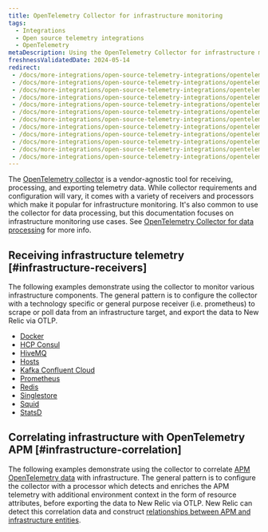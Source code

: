 ```yaml
---
title: OpenTelemetry Collector for infrastructure monitoring
tags:
  - Integrations
  - Open source telemetry integrations
  - OpenTelemetry
metaDescription: Using the OpenTelemetry Collector for infrastructure monitoring
freshnessValidatedDate: 2024-05-14
redirect:
 - /docs/more-integrations/open-source-telemetry-integrations/opentelemetry/get-started/collector-infra-monitoring/opentelemetry-collector-infra-docker
 - /docs/more-integrations/open-source-telemetry-integrations/opentelemetry/get-started/collector-infra-monitoring/opentelemetry-collector-infra-hcp-consul
 - /docs/more-integrations/open-source-telemetry-integrations/opentelemetry/get-started/collector-infra-monitoring/opentelemetry-collector-infra-hivemq
 - /docs/more-integrations/open-source-telemetry-integrations/opentelemetry/get-started/collector-infra-monitoring/opentelemetry-collector-infra-hosts
 - /docs/more-integrations/open-source-telemetry-integrations/opentelemetry/get-started/collector-infra-monitoring/opentelemetry-collector-infra-kafka-confluentcloud
 - /docs/more-integrations/open-source-telemetry-integrations/opentelemetry/get-started/collector-infra-monitoring/opentelemetry-collector-infra-kafka-confluentcloud-k8s
 - /docs/more-integrations/open-source-telemetry-integrations/opentelemetry/get-started/collector-infra-monitoring/opentelemetry-collector-infra-k8s
 - /docs/more-integrations/open-source-telemetry-integrations/opentelemetry/get-started/collector-infra-monitoring/opentelemetry-collector-infra-prometheus
 - /docs/more-integrations/open-source-telemetry-integrations/opentelemetry/get-started/collector-infra-monitoring/opentelemetry-collector-infra-redis
 - /docs/more-integrations/open-source-telemetry-integrations/opentelemetry/get-started/collector-infra-monitoring/opentelemetry-collector-infra-singlestore
 - /docs/more-integrations/open-source-telemetry-integrations/opentelemetry/get-started/collector-infra-monitoring/opentelemetry-collector-infra-squid
 - /docs/more-integrations/open-source-telemetry-integrations/opentelemetry/get-started/collector-infra-monitoring/opentelemetry-collector-infra-statsd
---
```


The [OpenTelemetry collector](https://opentelemetry.io/docs/collector/) is a vendor-agnostic tool for receiving, processing, and exporting telemetry data. While collector requirements and configuration will vary, it comes with a variety of receivers and processors which make it popular for infrastructure monitoring. It's also common to use the collector for data processing, but this documentation focuses on infrastructure monitoring use cases. See [OpenTelemetry Collector for data processing](/docs/more-integrations/open-source-telemetry-integrations/opentelemetry/get-started/collector-processing/opentelemetry-collector-processing-intro) for more info.

## Receiving infrastructure telemetry [#infrastructure-receivers]

The following examples demonstrate using the collector to monitor various infrastructure components. The general pattern is to configure the collector with a technology specific or general purpose receiver (i.e. prometheus) to scrape or poll data from an infrastructure target, and export the data to New Relic via OTLP.

* [Docker](https://github.com/newrelic/newrelic-opentelemetry-examples/tree/main/other-examples/collector/docker)
* [HCP Consul](https://github.com/newrelic/newrelic-opentelemetry-examples/tree/main/other-examples/collector/hcp-consul)
* [HiveMQ](https://github.com/newrelic/newrelic-opentelemetry-examples/tree/main/other-examples/collector/hivemq)
* [Hosts](https://github.com/newrelic/newrelic-opentelemetry-examples/tree/main/other-examples/collector/host-monitoring)
* [Kafka Confluent Cloud](https://github.com/newrelic/newrelic-opentelemetry-examples/tree/main/other-examples/collector/confluentcloud)
* [Prometheus](https://github.com/newrelic/newrelic-opentelemetry-examples/tree/main/other-examples/collector/prometheus)
* [Redis](https://github.com/newrelic/newrelic-opentelemetry-examples/tree/main/other-examples/collector/redis)
* [Singlestore](https://github.com/newrelic/newrelic-opentelemetry-examples/tree/main/other-examples/collector/singlestore)
* [Squid](https://github.com/newrelic/newrelic-opentelemetry-examples/tree/main/other-examples/collector/redis)
* [StatsD](https://github.com/newrelic/newrelic-opentelemetry-examples/tree/main/other-examples/collector/statsd)

## Correlating infrastructure with OpenTelemetry APM [#infrastructure-correlation]

The following examples demonstrate using the collector to correlate [APM OpenTelemetry data](/docs/more-integrations/open-source-telemetry-integrations/opentelemetry/get-started/apm-monitoring/opentelemetry-apm-intro) with infrastructure. The general pattern is to configure the collector with a processor which detects and enriches the APM telemetry with additional environment context in the form of resource attributes, before exporting the data to New Relic via OTLP. New Relic can detect this correlation data and construct [relationships between APM and infrastructure entities](/docs/more-integrations/open-source-telemetry-integrations/opentelemetry/best-practices/opentelemetry-best-practices-resources).
